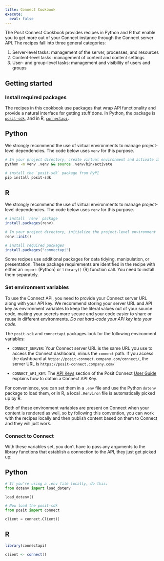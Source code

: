 ```yaml
---
title: Connect Cookbook
execute:
  eval: false
---
```


The Posit Connect Cookbook provides recipes in Python and R that enable you to get more out of your Connect instance through the Connect server API.
The recipes fall into three general categories:

1.  Server-level tasks: management of the server, processes, and resources
2.  Content-level tasks: management of content and content settings
3.  User- and group-level tasks: management and visibility of users and groups

## Getting started

### Install required packages

The recipes in this cookbook use packages that wrap API functionality and provide a natural interface for getting stuff done.
In Python, the package is [`posit-sdk`](), and in R, [`connectapi`]().

::: {.panel-tabset group="language"}
## Python

We strongly recommend the use of virtual environments to manage project-level dependencies.
The code below uses `venv` for this purpose.

``` bash
# In your project directory, create virtual environment and activate it
python -m venv .venv && source .venv/bin/activate

# install the `posit-sdk` package from PyPI
pip install posit-sdk
```

## R

We strongly recommend the use of virtual environments to manage project-level dependencies.
The code below uses `renv` for this purpose.

```r
# install `renv` package
install.packages(renv)

# In your project directory, initialize the project-level environment
renv::init()

# install required packages
install.packages("connectapi")
```
:::

Some recipes use additional packages for data tidying, manipulation, or presentation.
These package requirements are identified in the recipe with either an `import` (Python) or `library()` (R) function call.
You need to install them separately.

### Set environment variables

To use the Connect API, you need to provide your Connect server URL along with your API key.
We recommend storing your server URL and API key as environment variables to keep the literal values out of your source code, making your secrets more secure and your code easier to share or reuse in different environments.
*Do not hard-code your API key into your code.*

The `posit-sdk` and `connectapi` packages look for the following environment variables:

* `CONNECT_SERVER`: Your Connect server URL is the same URL you use to access the Connect dashboard, minus the `connect` path.
If you access the dashboard at `https://posit-connect.company.com/connect/`, the server URL is `https://posit-connect.company.com/`

* `CONNECT_API_KEY`: The [API Keys](https://docs.posit.co/connect/user/api-keys/) section of the Posit Connect [User Guide](https://docs.posit.co/connect/user/) explains how to obtain a Connect API Key.

For convenience, you can set them in a `.env` file and use the Python `dotenv` package to load them, or in R, a local `.Renviron` file is automatically picked up by R.

Both of these environment variables are present on Connect when your content is rendered as well, so by following this convention, you can work with the recipes locally and then publish content based on them to Connect and they will just work.

### Connect to Connect

With these variables set, you don't have to pass any arguments to the library functions that establish a connection to the API, they just get picked up:

::: {.panel-tabset group="language"}
## Python

```python
# If you're using a .env file locally, do this:
from dotenv import load_dotenv

load_dotenv()

# Now load the posit-sdk
from posit import connect

client = connect.Client()
```

## R

```r
library(connectapi)

client <- connect()
```
:::
